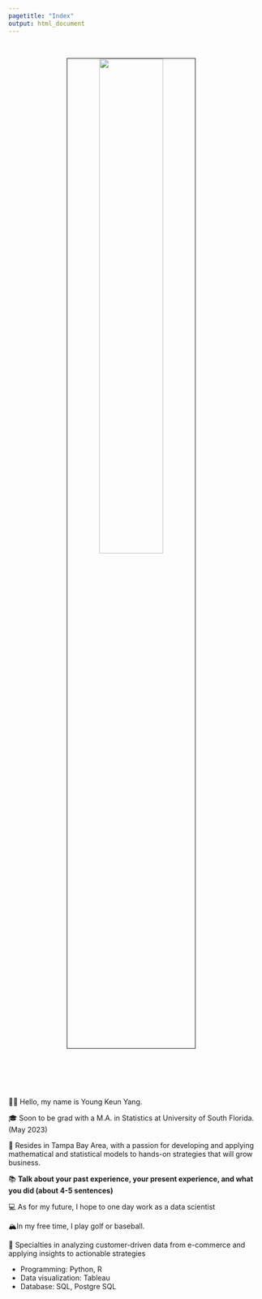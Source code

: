 ```yaml
---
pagetitle: "Index"
output: html_document
---
```


<link rel="stylesheet" href="styles.css" type="text/css">
<link rel="stylesheet" href="site_libs/academicons-1.9.1/css/academicons.min.css"/>

<br>

<p align="center">
<img src="images/profile_pic.jpg" style="width:50%; border:0.5px solid; margin-right: 20px" align="center">
</p>
<br>

<br><br><br>
👋🏽 Hello, my name is Young Keun Yang.

🎓 Soon to be grad with a M.A. in Statistics at University of South Florida. (May 2023)

🌇 Resides in Tampa Bay Area, with a passion for developing and applying mathematical and statistical models to hands-on strategies that will grow business.

📚 **Talk about your past experience, your present experience, and what you did (about 4-5 sentences)**



💻 As for my future, I hope to one day work as a data scientist

🏔In my free time, I play golf or baseball.

💪 Specialties in analyzing customer-driven data from e-commerce and applying insights to actionable strategies

+ Programming: Python, R
+ Data visualization: Tableau
+ Database: SQL, Postgre SQL